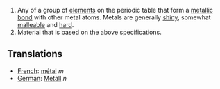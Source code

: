 #Any of a group of [[element]]s on the periodic table that form a [[metallic bond]] with other metal atoms.  Metals are generally [[shiny]], somewhat [[malleable]] and [[hard]].
#Material that is based on the above specifications.

==Translations==
*[[French]]: [[métal]] ''m''
*[[German]]: [[Metall]] ''n''